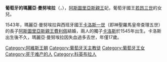 {{Multiple issues|
{{Expand language|1=en|time=2021-01-13T07:45:16+00:00}}
{{Unreferenced|time=2021-01-13T07:45:16+00:00}}
}}
{{Infobox royalty
| name         = 葡萄牙的瑪麗亞·曼努埃拉
| title        = 阿斯圖里亞斯親王妃
| image        = Maria Manuela, Princess of Portugal and Asturias - El Prado.jpg
| birth_date   = {{birth date|1527|10|15|df=y}}
| birth_place  = [[科英布拉|科英布拉]]
| death_date   = {{Death date and age|1545|7|12|1527|10|15|df=y}}
| death_place  = [[巴利亚多利德|瓦拉多利德]]
| burial_place = [[埃斯科里亞爾修道院|埃斯科里亞爾修道院]]
| house        = [[阿維斯王朝|阿維斯王朝]]
| father       = [[若昂三世|若昂三世]]
| mother       = [[奧地利的卡塔里娜_(1507-1578)|奧地利的卡塔里娜]]
| religion     = [[羅馬天主教|羅馬天主教]]
}}
'''葡萄牙的瑪麗亞·曼努埃拉'''（{{lang-pt|Maria Manuela de Portugal}}，{{bd|1527年|10月15日|1545年|7月12日}}），[[阿斯圖里亞斯親王|阿斯圖里亞斯親王]]妃，葡萄牙國王[[若昂三世|若昂三世]]的女兒。

1543年，瑪麗亞·曼努埃拉與西班牙國王[[查理五世_(神圣罗马帝国)|卡洛斯一世]]（即神聖羅馬皇帝查理五世）的長子[[腓力二世_(西班牙)|阿斯圖里亞斯親王費利佩]]結婚，兩人的獨子[[唐·卡洛斯_(阿斯圖里亞斯親王)|卡洛斯]]於1545年出生。卡洛斯出生後不久，瑪麗亞·曼努埃拉因失血過多去世，年僅17歲。

[[Category:阿維斯王朝|Category:阿維斯王朝]]
[[Category:葡萄牙天主教徒|Category:葡萄牙天主教徒]]
[[Category:葡萄牙王女|Category:葡萄牙王女]]
[[Category:死于难产的人|Category:死于难产的人]]
[[Category:科英布拉人|Category:科英布拉人]]